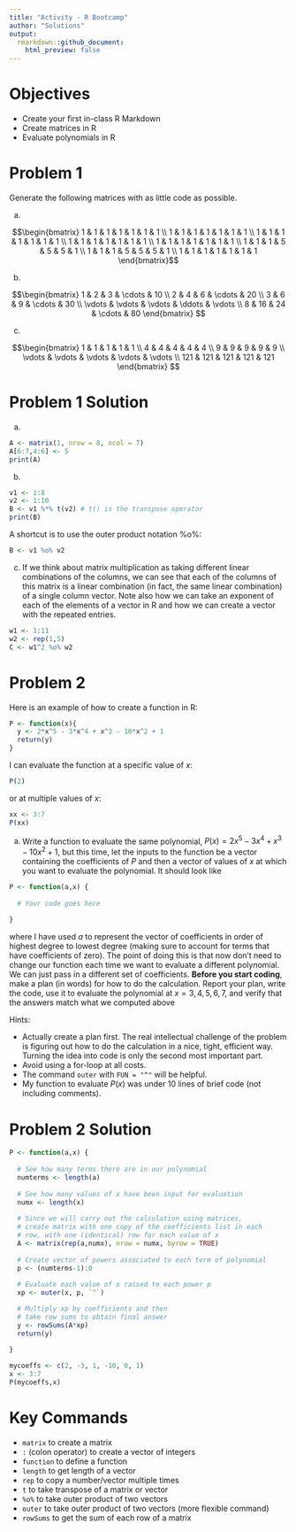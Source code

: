 ```yaml
---
title: "Activity - R Bootcamp"
author: "Solutions"
output:
  rmarkdown::github_document:
    html_preview: false
---
```


# Objectives

* Create your first in-class R Markdown
* Create matrices in R
* Evaluate polynomials in R

# Problem 1

Generate the following matrices with as little code as possible.

a. 

$$\begin{bmatrix}
1 & 1 & 1 & 1 & 1 & 1 & 1 \\
1 & 1 & 1 & 1 & 1 & 1 & 1 \\
1 & 1 & 1 & 1 & 1 & 1 & 1 \\
1 & 1 & 1 & 1 & 1 & 1 & 1 \\
1 & 1 & 1 & 1 & 1 & 1 & 1 \\
1 & 1 & 1 & 5 & 5 & 5 & 1 \\
1 & 1 & 1 & 5 & 5 & 5 & 1 \\
1 & 1 & 1 & 1 & 1 & 1 & 1 
\end{bmatrix}$$

b.

$$\begin{bmatrix}
1 & 2 & 3 & \cdots & 10 \\
2 & 4 & 6 & \cdots & 20 \\
3 & 6 & 9 & \cdots & 30 \\
\vdots & \vdots & \vdots & \ddots & \vdots \\
8 & 16 & 24 & \cdots & 80
\end{bmatrix}
$$

c.

$$\begin{bmatrix}
1 & 1 & 1 & 1 & 1 \\
4 & 4 & 4 & 4 & 4 \\
9 & 9 & 9 & 9 & 9 \\
\vdots & \vdots & \vdots & \vdots & \vdots \\
121 & 121 & 121 & 121 & 121
\end{bmatrix}
$$

# Problem 1 Solution

a. 

```r
A <- matrix(1, nrow = 8, ncol = 7)
A[6:7,4:6] <- 5
print(A)
```

b.
```r
v1 <- 1:8
v2 <- 1:10
B <- v1 %*% t(v2) # t() is the transpose operator
print(B)
```
A shortcut is to use the outer product notation %o%:
```r
B <- v1 %o% v2
```

c. If we think about matrix multiplication as taking different linear combinations of the columns, we can see that each of the columns of this matrix is a linear combination (in fact, the same linear combination) of a single column vector. Note also how we can take an exponent of each of the elements of a vector in R and how we can create a vector with the repeated entries.
```r
w1 <- 1:11
w2 <- rep(1,5)
C <- w1^2 %o% w2
```

# Problem 2 

Here is an example of how to create a function in R:
```r
P <- function(x){
  y <- 2*x^5 - 3*x^4 + x^3 - 10*x^2 + 1
  return(y)
}
```
I can evaluate the function at a specific value of $x$:
```r
P(2)
```
or at multiple values of $x$:
```r
xx <- 3:7
P(xx)
```

a. Write a function to evaluate the same polynomial, $P(x)=2x^5-3x^4+x^3-10x^2+1$, but this time, let the inputs to the function be a vector containing the coefficients of $P$ and then a vector of values of $x$ at which you want to evaluate the polynomial. It should look like
```r
P <- function(a,x) {
  
  # Your code goes here
  
}
```
where I have used $a$ to represent the vector of coefficients in order of highest degree to lowest degree (making sure to account for terms that have coefficients of zero). The point of doing this is that now don't need to change our function each time we want to evaluate a different polynomial. We can just pass in a different set of coefficients. **Before you start coding**, make a plan (in words) for how to do the calculation. Report your plan, write the code, use it to evaluate the polynomial at $x = 3, 4, 5, 6, 7$, and verify that the answers match what we computed above

Hints:

* Actually create a plan first. The real intellectual challenge of the problem is figuring out how to do the calculation in a nice, tight, efficient way. Turning the idea into code is only the second most important part.
* Avoid using a for-loop at all costs.
* The command `outer` with `FUN = "^"` will be helpful.
* My function to evaluate $P(x)$ was under 10 lines of brief code (not including comments).

# Problem 2 Solution

```r
P <- function(a,x) {
  
  # See how many terms there are in our polynomial
  numterms <- length(a)
  
  # See how many values of x have been input for evaluation
  numx <- length(x)
  
  # Since we will carry out the calculation using matrices,
  # create matrix with one copy of the coefficients list in each
  # row, with one (identical) row for each value of x
  A <- matrix(rep(a,numx), nrow = numx, byrow = TRUE)
  
  # Create vector of powers associated to each term of polynomial
  p <- (numterms-1):0
  
  # Evaluate each value of x raised to each power p
  xp <- outer(x, p, `^`)

  # Multiply xp by coefficients and then
  # take row sums to obtain final answer
  y <- rowSums(A*xp)
  return(y)
  
}

mycoeffs <- c(2, -3, 1, -10, 0, 1)
x <- 3:7
P(mycoeffs,x)
```

# Key Commands

* `matrix` to create a matrix
* `:` (colon operator) to create a vector of integers
* `function` to define a function
* `length` to get length of a vector
* `rep` to copy a number/vector multiple times
* `t` to take transpose of a matrix or vector
* `%o%` to take outer product of two vectors
* `outer` to take outer product of two vectors (more flexible command)
* `rowSums` to get the sum of each row of a matrix
